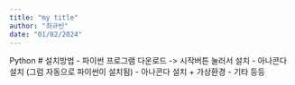```yaml
---
title: "my title"
author: "최규빈"
date: "01/02/2024"
---
```


Python
# 설치방법
- 파이썬 프로그램 다운로드 -> 시작버튼 눌러서 설치
- 아나콘다 설치 (그럼 자동으로 파이썬이 설치됨)
- 아나콘다 설치 + 가상환경
- 기타 등등

